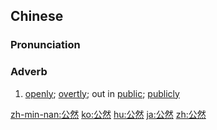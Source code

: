 ==Chinese==
{{zh-forms}}

===Pronunciation===
{{zh-pron
|m=gōngrán
|cat=adv
}}

===Adverb===
{{zh-adv}}

# [[openly]]; [[overtly]]; out in [[public]]; [[publicly]]

{{zh-cat|Advanced}}

[[zh-min-nan:公然]]
[[ko:公然]]
[[hu:公然]]
[[ja:公然]]
[[zh:公然]]